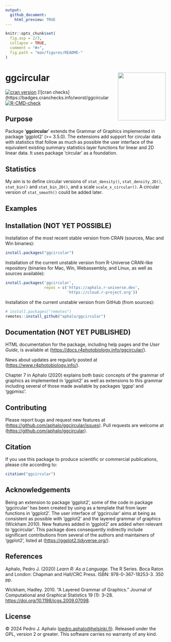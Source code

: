 ```yaml
---
output:
  github_document:
    html_preview: TRUE
---
```


```r
knitr::opts_chunk$set(
  fig.asp = 2/3,
  collapse = TRUE,
  comment = "#>",
  fig.path = "man/figures/README-"
)
```

# ggcircular <img src="man/figures/logo.png" align="right" width="150"/>

<!-- badges: start -->
[![cran
version](https://www.r-pkg.org/badges/version/ggcircular)](https://cran.r-project.org/package=ggcircular)
[![cran checks](https://badges.cranchecks.info/worst/ggcircular
[![R-CMD-check](https://github.com/aphalo/ggcircular/actions/workflows/R-CMD-check.yaml/badge.svg)](https://github.com/aphalo/ggcircular/actions/workflows/R-CMD-check.yaml)
<!-- badges: end -->

## Purpose

Package '**ggcircular**' extends the Grammar of Graphics implemented in package
'ggplot2' (\>= 3.5.0). The extensions add support for circular data with
statistics that follow as much as possible the user interface of the equivalent
existing summary statistics layer functions for linear and 2D linear data. It
uses package 'circular' as a foundation.

## Statistics

My aim is to define circular versions of `stat_density()`, `stat_density_2D()`,
`stat_bin()` and `stat_bin_2D()`, and a scale `scale_x_circular()`.
A circular version of `stat_smooth()` could be added later.

## Examples


## Installation (NOT YET POSSIBLE)

Installation of the most recent stable version from CRAN (sources, Mac and Win binaries):

```r
install.packages("ggcircular")
```

Installation of the current unstable version from R-Universe CRAN-like repository (binaries for Mac, Win, Webassembly, and Linux, as well as sources available):

```r
install.packages('ggcircular', 
                 repos = c('https://aphalo.r-universe.dev', 
                           'https://cloud.r-project.org'))
```

Installation of the current unstable version from GitHub (from sources):

```r
# install.packages("remotes")
remotes::install_github("aphalo/ggcircular")
```

## Documentation (NOT YET PUBLISHED)

HTML documentation for the package, including help pages and the *User
Guide*, is available at (<https://docs.r4photobiology.info/ggcircular/>).

News about updates are regularly posted at
(<https://www.r4photobiology.info/>).

Chapter 7 in Aphalo (2020) explains both basic concepts of the grammar
of graphics as implemented in 'ggplot2' as well as extensions to this
grammar including several of those made available by packages 'ggpp' and
'ggpmisc'.

## Contributing

Please report bugs and request new features at
(<https://github.com/aphalo/ggcircular/issues>). Pull requests are welcome at
(<https://github.com/aphalo/ggcircular>).

## Citation

If you use this package to produce scientific or commercial
publications, please cite according to:

```r
citation("ggcircular")
```

## Acknowledgements

Being an extension to package 'ggplot2', some of the code in package
'ggcircular' has been created by using as a template that from layer functions
in 'ggplot2'. The user interface of 'ggcircular' aims at being as consistent as
possible with 'ggplot2' and the layered grammar of graphics (Wickham 2010). New
features added in 'ggplot2' are added when relevant to 'ggcircular'. This
package does consequently indirectly include significant contributions from
several of the authors and maintainers of 'ggplot2', listed at
(<https://ggplot2.tidyverse.org/>).

## References

Aphalo, Pedro J. (2020) *Learn R: As a Language.* The R Series. Boca
Raton and London: Chapman and Hall/CRC Press. ISBN: 978-0-367-18253-3.
350 pp.

Wickham, Hadley. 2010. "A Layered Grammar of Graphics." Journal of
Computational and Graphical Statistics 19 (1): 3--28.
<https://doi.org/10.1198/jcgs.2009.07098>.

## License

© 2024 Pedro J. Aphalo
([pedro.aphalo\@helsinki.fi](mailto:pedro.aphalo@helsinki.fi){.email}).
Released under the GPL, version 2 or greater. This software carries no
warranty of any kind.
